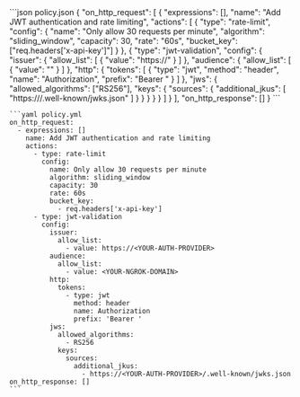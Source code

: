   <CodeGroup>
    ```json policy.json
    {
      "on_http_request": [
        {
          "expressions": [],
          "name": "Add JWT authentication and rate limiting",
          "actions": [
            {
              "type": "rate-limit",
              "config": {
                "name": "Only allow 30 requests per minute",
                "algorithm": "sliding_window",
                "capacity": 30,
                "rate": "60s",
                "bucket_key": ["req.headers['x-api-key']"]
              }
            },
            {
              "type": "jwt-validation",
              "config": {
                "issuer": {
                  "allow_list": [
                    {
                      "value": "https://<YOUR-AUTH-PROVIDER>"
                    }
                  ]
                },
                "audience": {
                  "allow_list": [
                    {
                      "value": "<YOUR-NGROK-DOMAIN>"
                    }
                  ]
                },
                "http": {
                  "tokens": [
                    {
                      "type": "jwt",
                      "method": "header",
                      "name": "Authorization",
                      "prefix": "Bearer "
                    }
                  ]
                },
                "jws": {
                  "allowed_algorithms": ["RS256"],
                  "keys": {
                    "sources": {
                      "additional_jkus": [
                        "https://<YOUR-AUTH-PROVIDER>/.well-known/jwks.json"
                      ]
                    }
                  }
                }
              }
            }
          ]
        }
      ],
      "on_http_response": []
    }
    ```

    ```yaml policy.yml
    on_http_request:
      - expressions: []
        name: Add JWT authentication and rate limiting
        actions:
          - type: rate-limit
            config:
              name: Only allow 30 requests per minute
              algorithm: sliding_window
              capacity: 30
              rate: 60s
              bucket_key:
                - req.headers['x-api-key']
          - type: jwt-validation
            config:
              issuer:
                allow_list:
                  - value: https://<YOUR-AUTH-PROVIDER>
              audience:
                allow_list:
                  - value: <YOUR-NGROK-DOMAIN>
              http:
                tokens:
                  - type: jwt
                    method: header
                    name: Authorization
                    prefix: 'Bearer '
              jws:
                allowed_algorithms:
                  - RS256
                keys:
                  sources:
                    additional_jkus:
                      - https://<YOUR-AUTH-PROVIDER>/.well-known/jwks.json
    on_http_response: []
    ```

  </CodeGroup>
